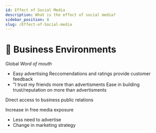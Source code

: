 ```yaml
---
id: Effect of Social Media
description: What is the effect of social media?
sidebar_position: 8
slug: /Effect-of-Social-media
---
```


# 🤳 Business Environments


Global *Word of mouth*
- Easy advertising
Reccomendations and ratings provide customer feedback
- "I trust my friends more than advertisments
Ease in building trust/reputation on more than advertisments

Direct access to business public relations

Increase in free media exposure
- Less need to advertise
- Change in marketing strategy
